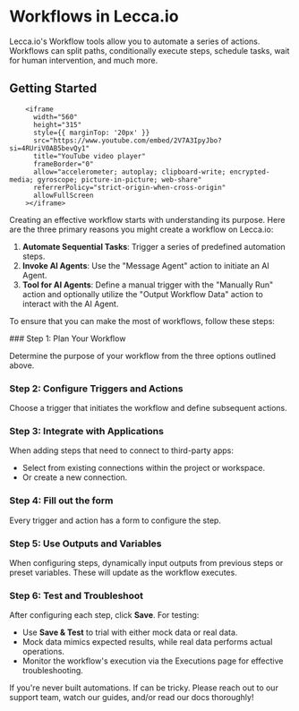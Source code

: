 
# Workflows in Lecca.io

Lecca.io's Workflow tools allow you to automate a series of actions. Workflows can split paths, conditionally execute steps, schedule tasks, wait for human intervention, and much more.

## Getting Started

        <iframe
          width="560"
          height="315"
          style={{ marginTop: '20px' }}
          src="https://www.youtube.com/embed/2V7A3IpyJbo?si=4RUriV0AB5bevQy1"
          title="YouTube video player"
          frameBorder="0"
          allow="accelerometer; autoplay; clipboard-write; encrypted-media; gyroscope; picture-in-picture; web-share"
          referrerPolicy="strict-origin-when-cross-origin"
          allowFullScreen
        ></iframe>

Creating an effective workflow starts with understanding its purpose. Here are the three primary reasons you might create a workflow on Lecca.io:

1. **Automate Sequential Tasks**: Trigger a series of predefined automation steps.
2. **Invoke AI Agents**: Use the "Message Agent" action to initiate an AI Agent.
3. **Tool for AI Agents**: Define a manual trigger with the "Manually Run" action and optionally utilize the "Output Workflow Data" action to interact with the AI Agent.

To ensure that you can make the most of workflows, follow these steps:

<Steps>
### Step 1: Plan Your Workflow

Determine the purpose of your workflow from the three options outlined above.

### Step 2: Configure Triggers and Actions

Choose a trigger that initiates the workflow and define subsequent actions.

### Step 3: Integrate with Applications

When adding steps that need to connect to third-party apps:

- Select from existing connections within the project or workspace.
- Or create a new connection.

### Step 4: Fill out the form

Every trigger and action has a form to configure the step.

### Step 5: Use Outputs and Variables

When configuring steps, dynamically input outputs from previous steps or preset variables. These will update as the workflow executes.

### Step 6: Test and Troubleshoot

After configuring each step, click **Save**. For testing:

- Use **Save & Test** to trial with either mock data or real data.
- Mock data mimics expected results, while real data performs actual operations.
- Monitor the workflow's execution via the Executions page for effective troubleshooting.

</Steps>

<Callout emoji="💡" type="info">
  If you're never built automations. If can be tricky. Please reach out to our
  support team, watch our guides, and/or read our docs thoroughly!
</Callout>
